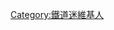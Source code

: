 {{Userbox
  |border-c = #000000
  |border-s = 1
  |id-c     = #FFE496
  |id-s     = 12
  |id-fc    = #000000
  |info-c   = #FFE496
  |info-s   = 10
  |info-fc  = #FFFF
  |id       = [[File:中国鉄道・ディーゼル機関車・東風１１型(DF11).jpg|60px|]]
  |info     = 这个用户是<b>[[火车迷]]</b>。
}}
[[Category:鐵道迷維基人]]